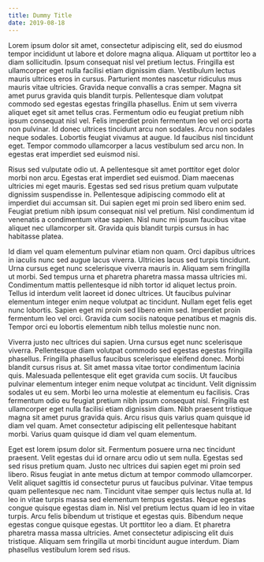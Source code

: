 ```yaml
---
title: Dummy Title
date: 2019-08-18
---
```


Lorem ipsum dolor sit amet, consectetur adipiscing elit, sed do eiusmod tempor incididunt ut labore et dolore magna aliqua. Aliquam ut porttitor leo a diam sollicitudin. Ipsum consequat nisl vel pretium lectus. Fringilla est ullamcorper eget nulla facilisi etiam dignissim diam. Vestibulum lectus mauris ultrices eros in cursus. Parturient montes nascetur ridiculus mus mauris vitae ultricies. Gravida neque convallis a cras semper. Magna sit amet purus gravida quis blandit turpis. Pellentesque diam volutpat commodo sed egestas egestas fringilla phasellus. Enim ut sem viverra aliquet eget sit amet tellus cras. Fermentum odio eu feugiat pretium nibh ipsum consequat nisl vel. Felis imperdiet proin fermentum leo vel orci porta non pulvinar. Id donec ultrices tincidunt arcu non sodales. Arcu non sodales neque sodales. Lobortis feugiat vivamus at augue. Id faucibus nisl tincidunt eget. Tempor commodo ullamcorper a lacus vestibulum sed arcu non. In egestas erat imperdiet sed euismod nisi.

Risus sed vulputate odio ut. A pellentesque sit amet porttitor eget dolor morbi non arcu. Egestas erat imperdiet sed euismod. Diam maecenas ultricies mi eget mauris. Egestas sed sed risus pretium quam vulputate dignissim suspendisse in. Pellentesque adipiscing commodo elit at imperdiet dui accumsan sit. Dui sapien eget mi proin sed libero enim sed. Feugiat pretium nibh ipsum consequat nisl vel pretium. Nisl condimentum id venenatis a condimentum vitae sapien. Nisl nunc mi ipsum faucibus vitae aliquet nec ullamcorper sit. Gravida quis blandit turpis cursus in hac habitasse platea.

Id diam vel quam elementum pulvinar etiam non quam. Orci dapibus ultrices in iaculis nunc sed augue lacus viverra. Ultricies lacus sed turpis tincidunt. Urna cursus eget nunc scelerisque viverra mauris in. Aliquam sem fringilla ut morbi. Sed tempus urna et pharetra pharetra massa massa ultricies mi. Condimentum mattis pellentesque id nibh tortor id aliquet lectus proin. Tellus id interdum velit laoreet id donec ultrices. Ut faucibus pulvinar elementum integer enim neque volutpat ac tincidunt. Nullam eget felis eget nunc lobortis. Sapien eget mi proin sed libero enim sed. Imperdiet proin fermentum leo vel orci. Gravida cum sociis natoque penatibus et magnis dis. Tempor orci eu lobortis elementum nibh tellus molestie nunc non.

Viverra justo nec ultrices dui sapien. Urna cursus eget nunc scelerisque viverra. Pellentesque diam volutpat commodo sed egestas egestas fringilla phasellus. Fringilla phasellus faucibus scelerisque eleifend donec. Morbi blandit cursus risus at. Sit amet massa vitae tortor condimentum lacinia quis. Malesuada pellentesque elit eget gravida cum sociis. Ut faucibus pulvinar elementum integer enim neque volutpat ac tincidunt. Velit dignissim sodales ut eu sem. Morbi leo urna molestie at elementum eu facilisis. Cras fermentum odio eu feugiat pretium nibh ipsum consequat nisl. Fringilla est ullamcorper eget nulla facilisi etiam dignissim diam. Nibh praesent tristique magna sit amet purus gravida quis. Arcu risus quis varius quam quisque id diam vel quam. Amet consectetur adipiscing elit pellentesque habitant morbi. Varius quam quisque id diam vel quam elementum.

Eget est lorem ipsum dolor sit. Fermentum posuere urna nec tincidunt praesent. Velit egestas dui id ornare arcu odio ut sem nulla. Egestas sed sed risus pretium quam. Justo nec ultrices dui sapien eget mi proin sed libero. Risus feugiat in ante metus dictum at tempor commodo ullamcorper. Velit aliquet sagittis id consectetur purus ut faucibus pulvinar. Vitae tempus quam pellentesque nec nam. Tincidunt vitae semper quis lectus nulla at. Id leo in vitae turpis massa sed elementum tempus egestas. Neque egestas congue quisque egestas diam in. Nisl vel pretium lectus quam id leo in vitae turpis. Arcu felis bibendum ut tristique et egestas quis. Bibendum neque egestas congue quisque egestas. Ut porttitor leo a diam. Et pharetra pharetra massa massa ultricies. Amet consectetur adipiscing elit duis tristique. Aliquam sem fringilla ut morbi tincidunt augue interdum. Diam phasellus vestibulum lorem sed risus.